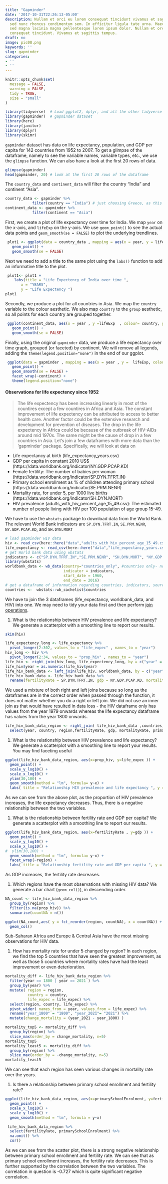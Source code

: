 ```yaml
---
title: "Gapminder"
date: '2017-10-31T22:26:13-05:00'
description: Nullam et orci eu lorem consequat tincidunt vivamus et sagittis magna
  sed nunc rhoncus condimentum sem. In efficitur ligula tate urna. Maecenas massa
  sed magna lacinia magna pellentesque lorem ipsum dolor. Nullam et orci eu lorem
  consequat tincidunt. Vivamus et sagittis tempus.
draft: no
image: pic08.png
keywords: ''
slug: gapminder
categories:
- ''
- ''
---
```

```r
knitr::opts_chunk$set(
  message = FALSE,
  warning = FALSE,
  tidy = TRUE,
  size = "small"
)
```

```r
library(tidyverse)  # Load ggplot2, dplyr, and all the other tidyverse packages
library(gapminder)  # gapminder dataset
library(here)
library(janitor)
library(dplyr)
library(skimr)
```

`gapminder` dataset has data on life expectancy, population, and GDP per capita for 142 countries from 1952 to 2007. To get a glimpse of the dataframe, namely to see the variable names, variable types, etc., we use the `glimpse` function. We can also have a look at the first 20 rows of data.

```r
glimpse(gapminder)
head(gapminder, 20) # look at the first 20 rows of the dataframe
```

The `country_data` and `continent_data` will filter the country "India" and continent "Asia".

```r
country_data <- gapminder %>% 
            filter(country == "India") # just choosing Greece, as this is where I come from
continent_data <- gapminder %>% 
            filter(continent == "Asia")
```

First, we create a plot of life expectancy over time for India. We map `year` on the x-axis, and `lifeExp` on the y-axis. We use `geom_point()` to see the actual data points and `geom_smooth(se = FALSE)` to plot the underlying trendlines. 

```r
 plot1 <- ggplot(data = country_data , mapping = aes(x = year, y = lifeExp))+
   geom_point() +
   geom_smooth(se = FALSE)
```

Next we need to add a title to the same plot using the `labs()` function to add an informative title to the plot.

```r
 plot1<- plot1 +
    labs(title = "Life Expectency of India over time ",
       x = "YEARS",
       y = "Life Expectency ") 
plot1
```

Secondly, we produce a plot for all countries in Asia. We map the `country` variable to the colour aesthetic. We also map `country` to the `group` aesthetic, so all points for each country are grouped together.

```r
 ggplot(continent_data, aes(x = year , y =lifeExp  , colour= country, group = country))+
   geom_point() + 
   geom_smooth(se = FALSE)
```

Finally, using the original `gapminder` data, we produce a life expectancy over time graph, grouped (or faceted) by continent. We will remove all legends, adding the `theme(legend.position="none")` in the end of our ggplot.

```r
 ggplot(data = gapminder , mapping = aes(x = year , y =  lifeExp, colour= country ))+
   geom_point() + 
   geom_smooth(se = FALSE) +
   facet_wrap(~continent) +
   theme(legend.position="none")
```

#### Observations for life expectency since 1952
>  The life expectency has been increasing linearly in most of the countires except a few countires in Africa and Asia. The constant improvement of life expectency can be attributed to access to better health care. Another factor could be the  extensive research and development for prevention of diseases. 
> The drop in the life expectency in Africa could be because of the outbreak of HIV-AIDs around mid 1970s. The same might be the cause of drop in a few countries in Asia. 
Let's join a few dataframes with more data than the 'gapminder' package. Specifically, we will look at data on 

- Life expectancy at birth (life_expectancy_years.csv)
- GDP per capita in constant 2010 US$ (https://data.worldbank.org/indicator/NY.GDP.PCAP.KD)
- Female fertility: The number of babies per woman (https://data.worldbank.org/indicator/SP.DYN.TFRT.IN)
- Primary school enrollment as % of children attending primary school (https://data.worldbank.org/indicator/SE.PRM.NENR)
- Mortality rate, for under 5, per 1000 live births (https://data.worldbank.org/indicator/SH.DYN.MORT)
- HIV prevalence (adults_with_hiv_percent_age_15_49.csv): The estimated number of people living with HIV per 100 population of age group 15-49.

We have to use the `wbstats` package to download data from the World Bank. The relevant World Bank indicators are `SP.DYN.TFRT.IN`, `SE.PRM.NENR`, `NY.GDP.PCAP.KD`, and `SH.DYN.MORT`

```r
# load gapminder HIV data
hiv <- read_csv(here::here("data","adults_with_hiv_percent_age_15_49.csv"))
life_expectancy <- read_csv(here::here("data","life_expectancy_years.csv"))
# get World bank data using wbstats
indicators <- c("SP.DYN.TFRT.IN","SE.PRM.NENR", "SH.DYN.MORT", "NY.GDP.PCAP.KD")
library(wbstats)
worldbank_data <- wb_data(country="countries_only", #countries only- no aggregates like Latin America, Europe, etc.
                          indicator = indicators, 
                          start_date = 1960, 
                          end_date = 2016)
# get a dataframe of information regarding countries, indicators, sources, regions, indicator topics, lending types, income levels,  from the World Bank API 
countries <-  wbstats::wb_cachelist$countries
```

We have to join the 3 dataframes (life_expectancy, worldbank_data, and HIV) into one. We may need to tidy your data first and then perform [join operations](http://r4ds.had.co.nz/relational-data.html). 

1. What is the relationship between HIV prevalence and life expectancy? We generate a scatterplot with a smoothing line to report our results. 

```r
skim(hiv)
```

```r
life_expectency_long <- life_expectancy %>%
  pivot_longer(2:302, values_to = "life_expec" , names_to = "year")
hiv_long <- hiv %>%
  pivot_longer(2:34, values_to = "prop_hiv" , names_to = "year")
life_hiv <- right_join(hiv_long, life_expectency_long, by = c("year" = "year", "country" = "country"))
life_hiv$year = as.numeric(life_hiv$year)
life_hiv_bank_data <- left_join(life_hiv, worldbank_data, by = c("year" = "date", "country" = "country"))
life_hiv_bank_data <- life_hiv_bank_data %>%
  rename(fertilityRate = SP.DYN.TFRT.IN, gdp = NY.GDP.PCAP.KD, mortalityRate = SH.DYN.MORT, primarySchoolEnrolment = SE.PRM.NENR)
```

We used a mixture of both right and left joins because so long as the dataframes are in the correct order when passed through the function, it does not matter whether you do a right or left join. We did not use an inner join as that would have resulted in data loss - the HIV dataframe only has values from the year 1979 onwards whereas the life expectancy dataframe has values from the year 1800 onwards.

```r
life_hiv_bank_data_region <- right_join( life_hiv_bank_data ,countries, by = c( "country" = "country")) %>%
  select(year, country, region,fertilityRate, gdp, mortalityRate, primarySchoolEnrolment, prop_hiv,life_expec )
```


1. What is the relationship between HIV prevalence and life expectancy? We generate a scatterplot with a smoothing line to report your results. You may find faceting useful
```r
ggplot(life_hiv_bank_data_region, aes(x=prop_hiv, y=life_expec )) +
  geom_point() +
  scale_y_log10() +
  scale_x_log10() +
  ylim(30,100) +
  geom_smooth(method = "lm", formula= y~x) +
  labs( title = "Relationship HIV prevalence and life expectancy ", y = "Life Expectency", x = "Proportion of HIV prevalance ")
```

As we can see from the above plot, as the proportion of HIV prevalence increases, the life expectancy decreases. Thus, there is a negative relationship between the two variables.

1. What is the relationship between fertility rate and GDP per capita? We generate a scatterplot with a smoothing line to report our results. 

```r
ggplot(life_hiv_bank_data_region, aes(x=fertilityRate , y=gdp )) +
  geom_point() +
  scale_y_log10() +
  scale_x_log10() +
#  ylim(30,100) +
  geom_smooth(method = "lm", formula= y~x) +
  facet_wrap(~region) +
  labs( title = "Relationship fertility rate and GDP per capita ", y = "GDP per capita", x = "Fertility rate ")
```

As GDP increases, the fertility rate decreases. 

1. Which regions have the most observations with missing HIV data? We generate a bar chart (`geom_col()`), in descending order.

```r
NA_count <- life_hiv_bank_data_region %>%
  group_by(region) %>%
  filter(is.na(prop_hiv)) %>%
  summarise(countNA = n())
```

```r
ggplot(NA_count,aes( y = fct_reorder(region, countNA), x = countNA)) +
  geom_col()
```

Sub-Saharan Africa and Europe & Central Asia have the most missing observations for HIV data.


1. How has mortality rate for under 5 changed by region? In each region, we find the top 5 countries that have seen the greatest improvement, as well as those 5 countries where mortality rates have had the least improvement or even deterioration.

```r
mortality_diff <- life_hiv_bank_data_region %>%
  filter(year == 1800 | year == 2021 ) %>%
  group_by(year) %>%
  mutate( region = region, 
          country = country, 
          life_expec = life_expec) %>%
  select(region, country, life_expec) %>%
  pivot_wider( names_from = year, values_from = life_expec) %>%
  rename("year_1800" = "1800", "year_2021"= "2021") %>%
  mutate(change_mortality = (year_2021 - year_1800) )
```

```r
mortality_top5 <- mortality_diff %>%
  group_by(region) %>%
  slice_max(order_by = change_mortality, n=5)
mortality_top5
mortality_least5 <- mortality_diff %>%
  group_by(region) %>%
  slice_max(order_by = -change_mortality, n=5)
mortality_least5
```

We can see that each region has seen various changes in mortality rate over the years.

1. Is there a relationship between primary school enrollment and fertility rate?

```r
ggplot(life_hiv_bank_data_region, aes(x=primarySchoolEnrolment, y=fertilityRate)) +
  geom_point() +
  scale_x_log10() +
  scale_y_log10() + 
  geom_smooth(method = "lm", formula = y~x)
```

```r
 life_hiv_bank_data_region %>%
  select(fertilityRate, primarySchoolEnrolment) %>%
  na.omit() %>%
  cor()
```

As we can see from the scatter plot, there is a strong negative relationship between primary school enrollment and fertility rate. We can see that as primary school enrollment increases, the fertility rate decreases. This is further supported by the correlation between the two variables. The correlation in question is -0.727 which is quite significant negative correlation.